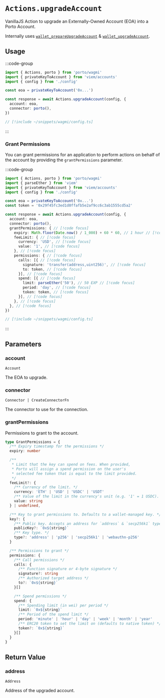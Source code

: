 # `Actions.upgradeAccount`

VanillaJS Action to upgrade an Externally-Owned Account (EOA) into a Porto Account.

Internally uses [`wallet_prepareUpgradeAccount`](/sdk/rpc/wallet_prepareUpgradeAccount) & [`wallet_upgradeAccount`](/sdk/rpc/wallet_upgradeAccount).

## Usage

:::code-group

```ts twoslash [example.ts]
import { Actions, porto } from 'porto/wagmi'
import { privateKeyToAccount } from 'viem/accounts'
import { config } from './config'

const eoa = privateKeyToAccount('0x...')

const response = await Actions.upgradeAccount(config, {
  account: eoa,
  connector: porto(),
})
```

```ts twoslash [config.ts] filename="config.ts"
// [!include ~/snippets/wagmi/config.ts]
```

:::

### Grant Permissions

You can grant permissions for an application to perform actions on behalf of the account by providing the `grantPermissions` parameter.

:::code-group

```ts twoslash [example.ts]
import { Actions, porto } from 'porto/wagmi'
import { parseEther } from 'viem'
import { privateKeyToAccount } from 'viem/accounts'
import { config } from './config'

const eoa = privateKeyToAccount('0x...')
const token = '0x29f45fc3ed1d0ffafb5e2af9cc6c3ab1555cd5a2'

const response = await Actions.upgradeAccount(config, {
  account: eoa,
  connector: porto(),
  grantPermissions: { // [!code focus]
    expiry: Math.floor(Date.now() / 1_000) + 60 * 60, // 1 hour // [!code focus]
    feeLimit: { // [!code focus]
      currency: 'USD', // [!code focus]
      value: '1', // [!code focus] 
    }, // [!code focus]
    permissions: { // [!code focus]
      calls: [{ // [!code focus]
        signature: 'transfer(address,uint256)', // [!code focus]
        to: token, // [!code focus]
      }], // [!code focus]
      spend: [{ // [!code focus]
        limit: parseEther('50'), // 50 EXP // [!code focus]
        period: 'day', // [!code focus]
        token: token, // [!code focus]
      }], // [!code focus]
    }, // [!code focus]
  }, // [!code focus]
})
```

```ts twoslash [config.ts] filename="config.ts"
// [!include ~/snippets/wagmi/config.ts]
```

:::

## Parameters

### account

`Account`

The EOA to upgrade.

### connector

`Connector | CreateConnectorFn`

The connector to use for the connection.

### grantPermissions

Permissions to grant to the account.

```ts
type GrantPermissions = {
  /** Expiry timestamp for the permissions */
  expiry: number

  /** 
   * Limit that the key can spend on fees. When provided,
   * Porto will assign a spend permission on the user's
   * selected fee token that is equal to the limit provided.
   */
  feeLimit?: {
    /** Currency of the limit. */
    currency: 'ETH' | 'USD' | 'USDC' | 'USDT'
    /** Value of the limit in the currency's unit (e.g. '1' = 1 USDC). */
    value: string
  } | undefined,

  /** Key to grant permissions to. Defaults to a wallet-managed key. */
  key?: {
    /** Public key. Accepts an address for `address` & `secp256k1` types. */
    publicKey?: `0x${string}`
    /** Key type. */
    type?: 'address' | 'p256' | 'secp256k1' | 'webauthn-p256'
  }

  /** Permissions to grant */
  permissions: {
    /** Call permissions */
    calls: {
      /** Function signature or 4-byte signature */
      signature?: string
      /** Authorized target address */
      to?: `0x${string}`
    }[]

    /** Spend permissions */
    spend: {
      /** Spending limit (in wei) per period */
      limit: `0x${string}`
      /** Period of the spend limit */
      period: 'minute' | 'hour' | 'day' | 'week' | 'month' | 'year'
      /** ERC20 token to set the limit on (defaults to native token) */
      token?: `0x${string}`
    }[]
  }
}
```

## Return Value

### address

`Address`

Address of the upgraded account.
